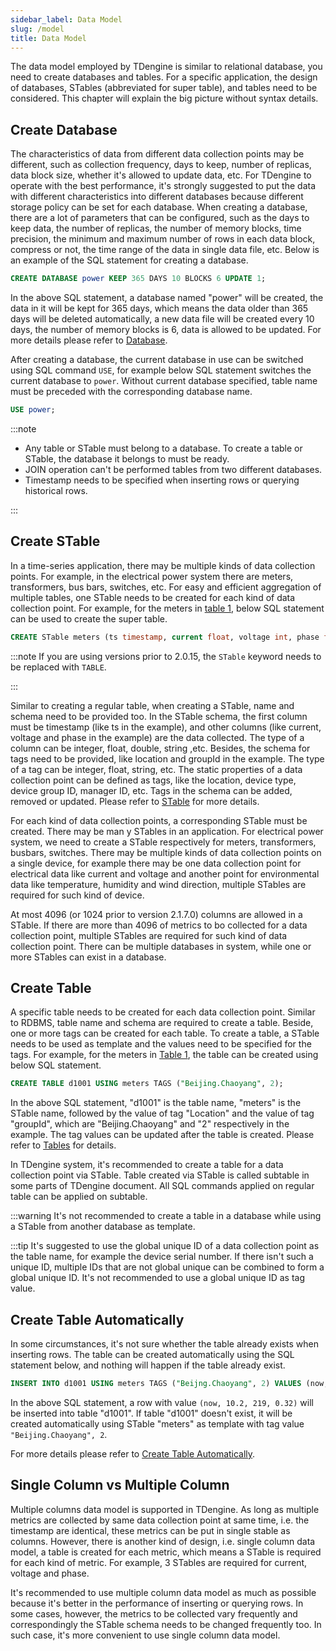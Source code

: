 ```yaml
---
sidebar_label: Data Model
slug: /model
title: Data Model
---
```


The data model employed by TDengine is similar to relational database, you need to create databases and tables. For a specific application, the design of databases, STables (abbreviated for super table), and tables need to be considered. This chapter will explain the big picture without syntax details.

## Create Database

The characteristics of data from different data collection points may be different, such as collection frequency, days to keep, number of replicas, data block size, whether it's allowed to update data, etc. For TDengine to operate with the best performance, it's strongly suggested to put the data with different characteristics into different databases because different storage policy can be set for each database. When creating a database, there are a lot of parameters that can be configured, such as the days to keep data, the number of replicas, the number of memory blocks, time precision, the minimum and maximum number of rows in each data block, compress or not, the time range of the data in single data file, etc. Below is an example of the SQL statement for creating a database.

```sql
CREATE DATABASE power KEEP 365 DAYS 10 BLOCKS 6 UPDATE 1;
```

In the above SQL statement, a database named "power" will be created, the data in it will be kept for 365 days, which means the data older than 365 days will be deleted automatically, a new data file will be created every 10 days, the number of memory blocks is 6, data is allowed to be updated. For more details please refer to [Database](/taos-sql/database).

After creating a database, the current database in use can be switched using SQL command `USE`, for example below SQL statement switches the current database to `power`. Without current database specified, table name must be preceded with the corresponding database name.

```sql
USE power;
```

:::note

- Any table or STable must belong to a database. To create a table or STable, the database it belongs to must be ready.
- JOIN operation can't be performed tables from two different databases.
- Timestamp needs to be specified when inserting rows or querying historical rows.

:::

## Create STable

In a time-series application, there may be multiple kinds of data collection points. For example, in the electrical power system there are meters, transformers, bus bars, switches, etc. For easy and efficient aggregation of multiple tables, one STable needs to be created for each kind of data collection point. For example, for the meters in [table 1](/tdinternal/arch#model_table1), below SQL statement can be used to create the super table.

```sql
CREATE STable meters (ts timestamp, current float, voltage int, phase float) TAGS (location binary(64), groupId int);
```

:::note
If you are using versions prior to 2.0.15, the `STable` keyword needs to be replaced with `TABLE`.

:::

Similar to creating a regular table, when creating a STable, name and schema need to be provided too. In the STable schema, the first column must be timestamp (like ts in the example), and other columns (like current, voltage and phase in the example) are the data collected. The type of a column can be integer, float, double, string ,etc. Besides, the schema for tags need to be provided, like location and groupId in the example. The type of a tag can be integer, float, string, etc. The static properties of a data collection point can be defined as tags, like the location, device type, device group ID, manager ID, etc. Tags in the schema can be added, removed or updated. Please refer to [STable](/taos-sql/stable) for more details.

For each kind of data collection points, a corresponding STable must be created. There may be man y STables in an application. For electrical power system, we need to create a STable respectively for meters, transformers, busbars, switches. There may be multiple kinds of data collection points on a single device, for example there may be one data collection point for electrical data like current and voltage and another point for environmental data like temperature, humidity and wind direction, multiple STables are required for such kind of device.

At most 4096 (or 1024 prior to version 2.1.7.0) columns are allowed in a STable. If there are more than 4096 of metrics to bo collected for a data collection point, multiple STables are required for such kind of data collection point. There can be multiple databases in system, while one or more STables can exist in a database.

## Create Table

A specific table needs to be created for each data collection point. Similar to RDBMS, table name and schema are required to create a table. Beside, one or more tags can be created for each table. To create a table, a STable needs to be used as template and the values need to be specified for the tags. For example, for the meters in [Table 1](/tdinternal/arch#model_table1), the table can be created using below SQL statement.

```sql
CREATE TABLE d1001 USING meters TAGS ("Beijing.Chaoyang", 2);
```

In the above SQL statement, "d1001" is the table name, "meters" is the STable name, followed by the value of tag "Location" and the value of tag "groupId", which are "Beijing.Chaoyang" and "2" respectively in the example. The tag values can be updated after the table is created. Please refer to [Tables](/taos-sql/table) for details.

In TDengine system, it's recommended to create a table for a data collection point via STable. Table created via STable is called subtable in some parts of TDengine document. All SQL commands applied on regular table can be applied on subtable.

:::warning
It's not recommended to create a table in a database while using a STable from another database as template.

:::tip
It's suggested to use the global unique ID of a data collection point as the table name, for example the device serial number. If there isn't such a unique ID, multiple IDs that are not global unique can be combined to form a global unique ID. It's not recommended to use a global unique ID as tag value.

## Create Table Automatically

In some circumstances, it's not sure whether the table already exists when inserting rows. The table can be created automatically using the SQL statement below, and nothing will happen if the table already exist.

```sql
INSERT INTO d1001 USING meters TAGS ("Beijng.Chaoyang", 2) VALUES (now, 10.2, 219, 0.32);
```

In the above SQL statement, a row with value `(now, 10.2, 219, 0.32)` will be inserted into table "d1001". If table "d1001" doesn't exist, it will be created automatically using STable "meters" as template with tag value `"Beijing.Chaoyang", 2`.

For more details please refer to [Create Table Automatically](/taos-sql/insert#automatically-create-table-when-inserting).

## Single Column vs Multiple Column

Multiple columns data model is supported in TDengine. As long as multiple metrics are collected by same data collection point at same time, i.e. the timestamp are identical, these metrics can be put in single stable as columns. However, there is another kind of design, i.e. single column data model, a table is created for each metric, which means a STable is required for each kind of metric. For example, 3 STables are required for current, voltage and phase.

It's recommended to use multiple column data model as much as possible because it's better in the performance of inserting or querying rows. In some cases, however, the metrics to be collected vary frequently and correspondingly the STable schema needs to be changed frequently too. In such case, it's more convenient to use single column data model.
